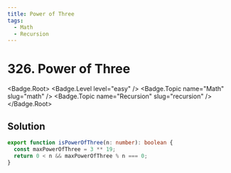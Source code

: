 ```yaml
---
title: Power of Three
tags:
  - Math
  - Recursion
---
```


# 326. Power of Three

<Badge.Root>
  <Badge.Level level="easy" />
  <Badge.Topic name="Math" slug="math" />
  <Badge.Topic name="Recursion" slug="recursion" />
</Badge.Root>

## Solution

```typescript filename="solution.ts" copy
export function isPowerOfThree(n: number): boolean {
  const maxPowerOfThree = 3 ** 19;
  return 0 < n && maxPowerOfThree % n === 0;
}
```

<ProblemLink
  codingSite="leetcode"
  href="https://leetcode.com/problems/power-of-three"
  title="Power of Three"
/>
